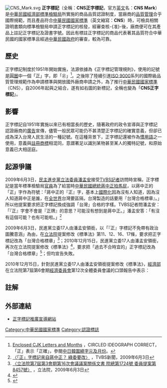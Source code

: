 [[File:CNS_Mark.svg|thumb]]
'''正字標記'''（全稱：'''CNS正字標記'''，官方[[英文|英文]]名：'''CNS Mark'''）是[[中華民國|中華民國]][[經濟部標準檢驗局|經濟部標準檢驗局]]所實施的商品品質認證制度，當廠商的[[品質管理|品質管理]]合乎國際規範，而且產品符合[[中華民國國家標準|中華民國國家標準]]（英文縮寫：'''CNS'''）時，可檢具相關證明書類向標準檢驗局申請正字標記的核發，經審查核-{准}-後，廠商便可在其產品上註記正字標記及證書字號。因此有標註正字標記的商品代表著其品質符合中華民國的國家標準且經過[[中華民國政府|中華民國政府]]的審查，較為可靠。

==歷史==
正字標記制度於1951年開始實施，法源依據為《正字標記管理規則》，使用的記號是[[圓圈|圓圈]]中一個「[[正|正]]」字，即「㊣」<ref>[https://www.unicode.org/charts/nameslist/n_3200.html Enclosed CJK Letters and Months] {{Wayback|url=https://www.unicode.org/charts/nameslist/n_3200.html |date=20210401035204 }}，CIRCLED IDEOGRAPH CORRECT，「正」表示「正確」，參閱[[中日韓圍繞字元及月份|中日韓圍繞字元及月份]]。</ref>。之後除了陸續引進[[ISO_9000|ISO 9000]]系列的國際級品質管理規範作為申請標準與開放國外廠商申請之外，為了推行[[中華民國國家標準|中華民國國家標準]]（CNS），自2006年起與之結合，遂有如右圖的新標記，全稱也變為「'''CNS正字標記'''」。

==影響==
正字標記自1951年實施以來已有相當長的歷史，隨著政府的政令宣導與正字標記認證廠商的[[廣告|廣告]]宣傳，儘管一般民眾可能仍不甚清楚正字標記的確實意義，但卻已成為深入台灣人民生活的一種記號。在這種背景下，正字標記還被作為[[慣用語|慣用語]]之一使用，意義與[[註冊商標|註冊商標]]相混同，意謂著足以識別某物甚至某人的獨特記號，和原始意義已大相逕庭。

==起源爭議==
2009年6月3日，[[民主進步黨|民主進步黨]][[立法委員|立法委員]][[潘孟安|潘孟安]]接受[[TVBS|TVBS]][[記者|記者]]訪問時宣稱，正字標記是當年標準檢驗局[[官員|官員]]為了給當時[[中華民國總統|中華民國總統]][[蔣中正|蔣中正]][[拍馬屁|拍馬屁]]，以蔣中正的「正」字作為符號：「蔣中正的『正』字，基本上[[國際化|國際化]]因為沒有人知道，因為沒人知道蔣中正是誰，在[[全世界|全世界]]台灣要區隔，台灣製造的話要用『台灣合格標章』。」所以他提案要求把正字標記換成強調「台灣」合格的字樣。TVBS記者問潘孟安：「『正』字會不會是『正牌』的意思？可能沒有想到是蔣中正。」潘孟安答：「有沒有這個可能？也有可能啦。」<ref>[http://news.tvbs.com.tw/entry/132541 〈「正」字標記來自蔣中正？ 綠委要改〉] {{Wayback|url=http://news.tvbs.com.tw/entry/132541 |date=20140113072041 }}，TVBS新聞，2009年6月3日</ref>

2009年6月3日，民進黨立委17人由潘孟安領銜，以「『正』字標記不免帶有政治圖騰意涵」為由，在[[立法院|立法院]]提案修改《標準法》第11、12、16、17條，要求把正字標記改為「台灣合格標章」<ref>[http://lis.ly.gov.tw/lgcgi/lgmeetimage?cfc8cfcccec9c8cdc5cecfc6d2cececd 〈立法院第7屆第3會期第16次會議議案關係文書 院總第1724號 委員提案第8457號〉] {{Wayback|url=http://lis.ly.gov.tw/lgcgi/lgmeetimage?cfc8cfcccec9c8cdc5cecfc6d2cececd |date=20140113055026 }}，立法院，2009年6月3日</ref>；2010年12月15日，民進黨立委17人由潘孟安領銜，再次在立法院提案修改《標準法》<ref>{{Cite web |url=http://lis.ly.gov.tw/lghtml/lgmeet/ttsimgpdf/100/02/LCIDC01_1000201_00352.pdf |title=立法院公報 第100卷第2期 委員會紀錄 第352頁 |access-date=2014-01-13 |archive-date=2014-01-13 |archive-url=https://web.archive.org/web/20140113055035/http://lis.ly.gov.tw/lghtml/lgmeet/ttsimgpdf/100/02/LCIDC01_1000201_00352.pdf |dead-url=no }}</ref>，要求把「過去不合時宜的」正字標記改為「台灣合格標章」<ref>{{Cite web |url=http://lis.ly.gov.tw/lghtml/lgmeet/ttsimgpdf/100/02/LCIDC01_1000201_00385.pdf |title=立法院公報 第100卷第2期 委員會紀錄 第385頁 |access-date=2013-06-29 |archive-date=2014-01-13 |archive-url=https://web.archive.org/web/20140113055023/http://lis.ly.gov.tw/lghtml/lgmeet/ttsimgpdf/100/02/LCIDC01_1000201_00385.pdf |dead-url=no }}</ref>；但均宣告失敗。

2010年12月15日，針對民進黨立委17人由潘孟安領銜提案修改《標準法》，[[中華民國經濟部|經濟部]]在立法院第7屆第6會期[[立法院經濟委員會|經濟委員會]]第12次全體委員會議的口頭報告中表示：
{{Cquote|依[[中華民國教育部|教育部]]字典解釋，「正」即為「合於規範、合於法則」之意，爰「正字標記」即為彰顯其產品品質經檢驗符合國家標準、工廠品質管理符合指定之品管制度。其使用圖式，係作為產品識別性表徵及證明品質性能之標示目的為主，有利於廠商設計包裝、消費者辨識及推廣之產品驗證，並無任何區域性或地理性之代表或政治圖騰意涵。<br>此外，正字標記之推行即將邁入第60年；核准使用正字標記超過50年之產品，計有南僑水晶肥皂、味丹味精、虹牌紅丹底漆等10種產品8家廠商，正字標記使用之圖式及建立之品牌已深為消費者所熟知。驟然更名，正字標記60年來所建立之累積之品牌形象及知名度將一夕歸零，所損失之品牌價值將難以估算。且依規定，正字標記圖式及證書字號必須詳盡標示在正字標記產品及包裝上；如驟予修法改變名稱及圖式，廠商必須重新鑄造模具以修改所生產產品及包裝上之產品圖式，現有廣告文宣、包裝材料必須塗銷、重製，勢將造成廠商重新投入模具鑄造及廣大文宣製作費用，大幅增加產製與行銷之成本，並將增加消費者辨識之混淆與困擾。……<br>另有關「台灣合格標章」，本部[[經濟部工業局|工業局]]已於（民國）98年年底開始推動執行「台灣製產品MIT微笑標章品質驗證制」，截至目前為止已有627家廠商、超過20,000項的產品通過驗證。本部標檢局亦已推動正字標記與MIT標章檢驗報告相互採認，以保障消費者權益，實已符合委員之提案訴求<ref>[http://npl.ly.gov.tw/npl/report/991215/9.pdf 立法院第7屆第6會期經濟委員會第12次全體委員會議 經濟部就「賴委員清德等21人所提貿易法第十八條條文修正草案」、「潘委員孟安等25人、薛委員凌等17人及蔡委員煌瑯等16人所提商品標示法第九條條文修正草案」、「潘委員孟安等17人所提標準法部分條文修正草案」口頭報告]</ref>。}}

==註解==
<div class="references-small">
<references />
</div>

==外部連結==
*[https://web.archive.org/web/20190406034618/http://www.cnsmark.org.tw/ 正字標記推廣宣導網站]

[[Category:中華民國國家標準|Category:中華民國國家標準]]
[[Category:認證標誌|Category:認證標誌]]